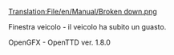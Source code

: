 [[Translation:File/en/Manual/Broken down.png]]


Finestra veicolo - il veicolo ha subito un guasto.

OpenGFX - OpenTTD ver. 1.8.0